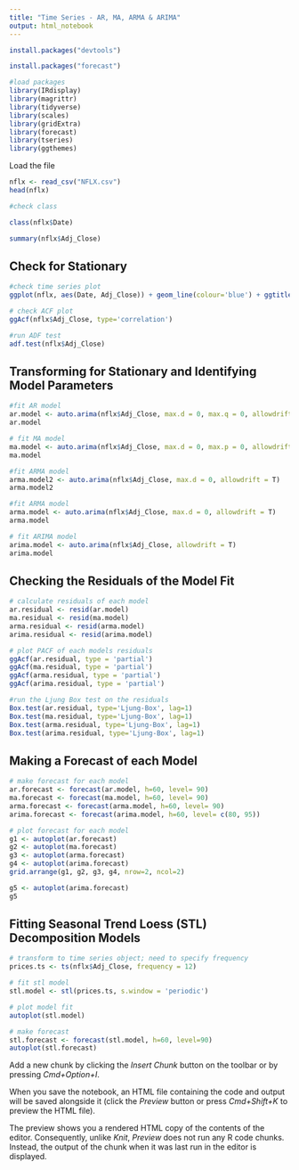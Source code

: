 ```yaml
---
title: "Time Series - AR, MA, ARMA & ARIMA"
output: html_notebook
---
```

```r
install.packages("devtools")
```
```r
install.packages("forecast")
```


```r
#load packages
library(IRdisplay)
library(magrittr)
library(tidyverse)
library(scales)
library(gridExtra)
library(forecast)
library(tseries)
library(ggthemes)
```

Load the file

```r
nflx <- read_csv("NFLX.csv")
head(nflx)
```


```r
#check class

class(nflx$Date)
```
```r
summary(nflx$Adj_Close)
```


## Check for Stationary
```r
#check time series plot
ggplot(nflx, aes(Date, Adj_Close)) + geom_line(colour='blue') + ggtitle("Netflix Closing Stock Prices")+ geom_smooth(method = "lm", formula = y ~ x, colour='black', linetype = "dashed")

```



```r
# check ACF plot
ggAcf(nflx$Adj_Close, type='correlation')
```



```r
#run ADF test
adf.test(nflx$Adj_Close)
```


## Transforming for Stationary  and Identifying Model Parameters 
```r
#fit AR model
ar.model <- auto.arima(nflx$Adj_Close, max.d = 0, max.q = 0, allowdrift = T)
ar.model
```


```r
# fit MA model
ma.model <- auto.arima(nflx$Adj_Close, max.d = 0, max.p = 0, allowdrift = T)
ma.model
```


```r
#fit ARMA model
arma.model2 <- auto.arima(nflx$Adj_Close, max.d = 0, allowdrift = T)
arma.model2
```


```r
#fit ARMA model
arma.model <- auto.arima(nflx$Adj_Close, max.d = 0, allowdrift = T)
arma.model
```


```r
# fit ARIMA model
arima.model <- auto.arima(nflx$Adj_Close, allowdrift = T)
arima.model
```

## Checking the Residuals of the Model Fit

```r
# calculate residuals of each model
ar.residual <- resid(ar.model)
ma.residual <- resid(ma.model)
arma.residual <- resid(arma.model)
arima.residual <- resid(arima.model)
```


```r
# plot PACF of each models residuals
ggAcf(ar.residual, type = 'partial')
ggAcf(ma.residual, type = 'partial')
ggAcf(arma.residual, type = 'partial')
ggAcf(arima.residual, type = 'partial')
```


```r
#run the Ljung Box test on the residuals
Box.test(ar.residual, type='Ljung-Box', lag=1)
Box.test(ma.residual, type='Ljung-Box', lag=1)
Box.test(arma.residual, type='Ljung-Box', lag=1)
Box.test(arima.residual, type='Ljung-Box', lag=1)
```

## Making a Forecast of each Model

```r
# make forecast for each model
ar.forecast <- forecast(ar.model, h=60, level= 90)
ma.forecast <- forecast(ma.model, h=60, level= 90)
arma.forecast <- forecast(arma.model, h=60, level= 90)
arima.forecast <- forecast(arima.model, h=60, level= c(80, 95))
```

```r
# plot forecast for each model
g1 <- autoplot(ar.forecast)
g2 <- autoplot(ma.forecast)
g3 <- autoplot(arma.forecast)
g4 <- autoplot(arima.forecast)
grid.arrange(g1, g2, g3, g4, nrow=2, ncol=2)
```
```r
g5 <- autoplot(arima.forecast) 
g5
```

## Fitting Seasonal Trend Loess (STL) Decomposition Models
```r
# transform to time series object; need to specify frequency
prices.ts <- ts(nflx$Adj_Close, frequency = 12)
```

```r
# fit stl model
stl.model <- stl(prices.ts, s.window = 'periodic')
```


```r
# plot model fit
autoplot(stl.model)
```


```r
# make forecast
stl.forecast <- forecast(stl.model, h=60, level=90)
autoplot(stl.forecast)
```

Add a new chunk by clicking the *Insert Chunk* button on the toolbar or by pressing *Cmd+Option+I*.

When you save the notebook, an HTML file containing the code and output will be saved alongside it (click the *Preview* button or press *Cmd+Shift+K* to preview the HTML file). 

The preview shows you a rendered HTML copy of the contents of the editor. Consequently, unlike *Knit*, *Preview* does not run any R code chunks. Instead, the output of the chunk when it was last run in the editor is displayed.
